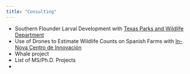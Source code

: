 ```yaml
---
title: "Consulting"
---
```

- Southern Flounder Larval Development with [Texas Parks and Wildlife Department](https://tpwd.texas.gov/fishboat/fish/management/hatcheries/ccacpl.phtml)
- Use of Drones to Estimate Wildlife Counts on Spanish Farms with [In-Nova Centro de Innovación](http://www.in-nova.org/es/)
- Whale project
- List of MS/Ph.D. Projects
- 
